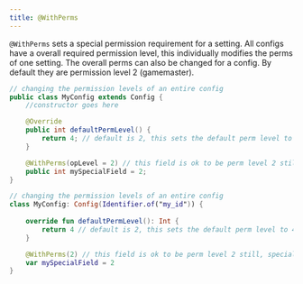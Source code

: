 ```yaml
---
title: @WithPerms
---
```


`@WithPerms` sets a special permission requirement for a setting. All configs have a overall required permission level, this individually modifies the perms of one setting. The overall perms can also be changed for a config. By default they are permission level 2 (gamemaster).

<CodeTabs>

```java !!tabs Java
// changing the permission levels of an entire config
public class MyConfig extends Config {
    //constructor goes here

    @Override
    public int defaultPermLevel() {
        return 4; // default is 2, this sets the default perm level to 4 (owner)
    }

    @WithPerms(opLevel = 2) // this field is ok to be perm level 2 still, specially set it
    public int mySpecialField = 2;
}
```

```kotlin !!tabs Kotlin
// changing the permission levels of an entire config
class MyConfig: Config(Identifier.of("my_id")) {
    
    override fun defaultPermLevel(): Int {
        return 4 // default is 2, this sets the default perm level to 4 (owner)
    }

    @WithPerms(2) // this field is ok to be perm level 2 still, specially set it
    var mySpecialField = 2
}
```

</CodeTabs>